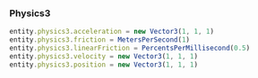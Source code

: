 ### Physics3
```ts
entity.physics3.acceleration = new Vector3(1, 1, 1)
entity.physics3.friction = MetersPerSecond(1)
entity.physics3.linearFriction = PercentsPerMillisecond(0.5)
entity.physics3.velocity = new Vector3(1, 1, 1)
entity.physics3.position = new Vector3(1, 1, 1)
```
